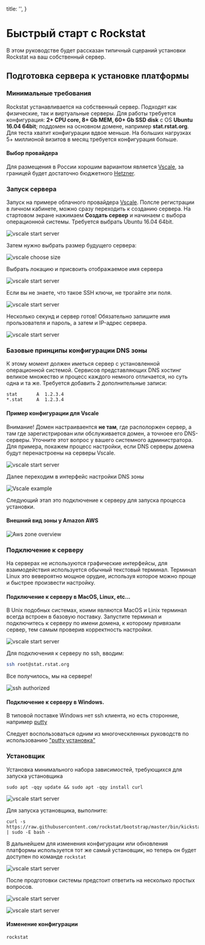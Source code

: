 
  title: '',
}

# Быстрый старт с Rockstat

<Tip>
В этом руководстве будет рассказан типичный сцераний установки Rockstat на ваш собственный сервер.
</Tip>

## Подготовка сервера к установке платформы

### Минимальные требования

Rockstat устанавливается на собственный сервер. Подходят как физические, так и виртуальные серверы.
Для работы требуется конфигурация: **2+ CPU core, 8+ Gb MEM, 60+ Gb SSD disk** с OS **Ubuntu 16.04 64bit**;
поддомен на основном домене, например **stat.rstat.org**. Для теста хватит конфигурации вдвое меньше.
На больших нагрузках 5+ миллионой визитов в месяц требуется конфигурация больше.

#### Выбор провайдера

Для размещения в России хорошим вариантом является [Vscale](https://vscale?utm_source=rock.st),
за границей будет достаточно бюджетного [Hetzner](https://hetzner.de?utm_source=rock.st).

### Запуск сервера

Запуск на примере облачного провайдера [Vscale](https://vscale.io/?utm_source=rock.st).
Полсле регистрации в личном кабинете, можно сразу переходить к созданию сервера.
На стартовом экране нажимаем **Создать сервер** и начинаем с выбора операционной системы.
Требуется выбрать Ubuntu 16.04 64bit.

![vscale start server](/static/images/docs/setup/start_server_vscale.jpg)

Затем нужно выбрать размер будущего сервера:

![vscale choose size](/static/images/docs/setup/choose_size_vscale.jpg)

Выбрать локацию и присвоить отображаемое имя сервера

![vscale start server](/static/images/docs/setup/vscale_location_hostname.jpg)

Если вы не знаете, что такое SSH ключи, не трогайте эти поля.

![vscale start server](/static/images/docs/setup/vscale_finish_create.jpg)


Несколько секунд и сервер готов! Обязательно запишите имя прользователя и пароль, а затем и IP-адрес сервера.

![vscale start server](/static/images/docs/setup/vscale_server_ready.jpg)

### Базовые принципы конфигурации DNS зоны

К этому момент должен иметься сервер с установленной операционной системой.
Сервисов представляющих DNS хостинг великое множество и процесс каждого немного отличается, но суть одна и та же.
Требуется добавить 2 дополнительные записи:

```
stat       A  1.2.3.4
*.stat     A  1.2.3.4
```

#### Пример конфигурации для Vscale

Внимание! Домен настраиваентся **не там**, где располоржен сервер, а там где зарегистрирован или обслуживается домен, а точноее его DNS-серверы.
Уточните этот вопрос у вашего системного администратора. Для примера, покажем процесс настройки, если DNS серверы домена будут перенастроены на серверы Vscale.

![vscale start server](/static/images/docs/setup/vscale_add_dns_domain.jpg)

Далее переходим в интерфейс настройки DNS зоны

![Vscale example](/static/images/docs/setup/dns_setup_vscale_example.jpg)

Следующий этап это подключение к серверу для запуска процесса установки.

#### Внешний вид зоны у Amazon AWS

![Aws zone overview](/static/images/docs/setup/aws_dns_zone_overview.jpg)

### Подключение к серверу

На серверах не используются графические интерфейсы, для взаимодействия используется обычный текстовый терминал.
Терминал Linux это вевероятно мощное орудие, используя которое можно проще и быстрее произвести настройку.

#### Подключение к серверу в MacOS, Linux, etc...

В Unix подобных системах, коими являются MacOS и Linix терминал всегда встроен в базовую поставку.
Запустите терминал и подключитесь к серверу по имени домена,
к которому привязали сервер, тем самым проверив корректность настройки.

![vscale start server](/static/images/docs/setup/macos_terminal_overview.jpg)

Для подключения к серверу по ssh, вводим:

```bash
ssh root@stat.rstat.org
```
Все получилось, мы на сервере!

![ssh authorized](/static/images/docs/setup/terminal-authorized.svg)


#### Подключение к серверу в Windows.

<Info>
В типовой поставке Windows нет ssh клиента, но есть сторонние, например <a href="https://www.chiark.greenend.org.uk/~sgtatham/putty/latest.html" target="_blank">putty</a>
</Info>

Следует воспользоваться одним из многоческленных руководств по использованию ["putty установка"](http://bit.ly/2CGTwme)


### Установщик

Установка минимального набора зависимостей, требующихся для запуска установщика

```shell
sudo apt -qqy update && sudo apt -qqy install curl
```

![vscale start server](/static/images/docs/setup/setup_minimal_deps.jpg)


Для запуска установщика, выполните:

```shell
curl -s https://raw.githubusercontent.com/rockstat/bootstrap/master/bin/kickstart | sudo -E bash -
```
В дальнейшем для изменения конфигурации или обновления платформы используется тот же самый установщик, но теперь он будет доступен по команде `rockstat`

![vscale start server](/static/images/docs/setup/kickstart-startring.svg)

После продготовки системы предстоит ответить на несколько простых вопросов.

![vscale start server](/static/images/docs/setup/kickstart-enter-domain.svg)


![vscale start server]()


#### Изменение конфигурации

```shell
rockstat
```

